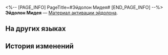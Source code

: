 <%-- [PAGE_INFO]
PageTitle=#Эйдолон Мидея#
[END_PAGE_INFO] --%>
{{Предмет Инфобокс
|id          = 11404
|Изображение = Предмет Эйдолон Мидея.png
|Тип         = Материал активации эйдолона
|Инвентарь   = 
|Редкость    = 5
|Эффект      = 
|Описание    = Материал для повышения уровня Эйдолона Мидея.
}}
'''Эйдолон Мидея''' — [[Материал активации эйдолона]].

==На других языках==
{{На других языках
|en   = Mydei's Eidolon
|zhs  = 【万敌】的星魂
|zht  = 【萬敵】的星魂
|ja   = 「モーディス」の星魂
|ko   = [마이데이]의 성혼
|es   = Eidolon de Midei
|fr   = Eidolon de Mydei
|ru   = Эйдолон Мидея
|th   = Eidolon ของ Mydei
|vi   = Tinh Hồn Của Mydei
|de   = Mydeis Eidolon
|id   = Mydei's Eidolon
|pt   = Eidolon de Mydei
}}

==История изменений==
{{История изменений|3.5}}